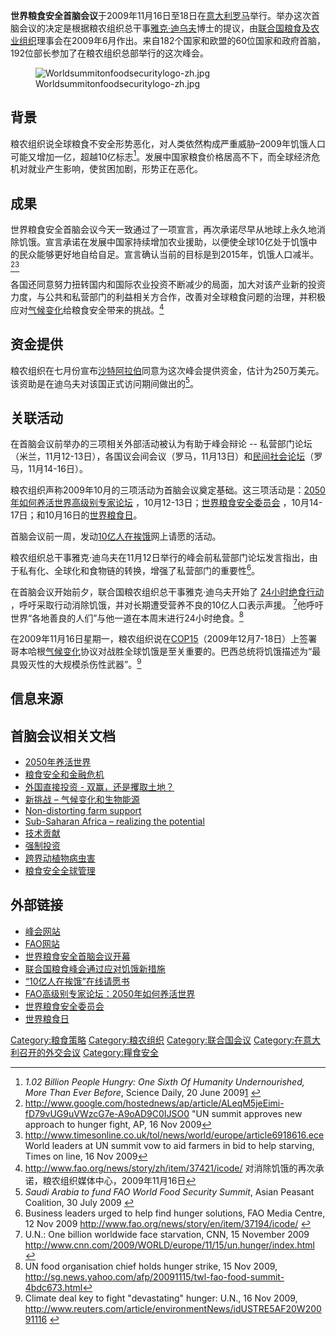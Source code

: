 '''世界粮食安全首脑会议'''于2009年11月16日至18日在[[意大利|意大利]][[罗马|罗马]]举行。举办这次首脑会议的决定是根据粮农组织总干事[[雅克·迪乌夫|雅克·迪乌夫]]博士的提议，由[[联合国粮食及农业组织|联合国粮食及农业组织]]理事会在2009年6月作出。来自182个国家和欧盟的60位国家和政府首脑，192位部长参加了在粮农组织总部举行的这次峰会。

[[File:Worldsummitonfoodsecuritylogo-zh.jpg|thumb]]

== 背景 ==
粮农组织说全球粮食不安全形势恶化，对人类依然构成严重威胁–2009年饥饿人口可能又增加一亿，超越10亿标志<ref>''1.02 Billion People Hungry: One Sixth Of Humanity Undernourished, More Than Ever Before'', Science Daily, 20 June 2009[http://www.sciencedaily.com/releases/2009/06/090619121443.htm] {{Wayback|url=http://www.sciencedaily.com/releases/2009/06/090619121443.htm |date=20220405124607 }}</ref>。发展中国家粮食价格居高不下，而全球经济危机对就业产生影响，使贫困加剧，形势正在恶化。

==成果==
世界粮食安全首脑会议今天一致通过了一项宣言，再次承诺尽早从地球上永久地消除饥饿。宣言承诺在发展中国家持续增加农业援助，以便使全球10亿处于饥饿中的民众能够更好地自给自足。宣言确认当前的目标是到2015年，饥饿人口减半。<ref>http://www.google.com/hostednews/ap/article/ALeqM5jeEimi-fD79vUG9uVWzcG7e-A9oAD9C0IJSO0 "UN summit approves new approach to hunger fight, AP, 16 Nov 2009</ref><ref>http://www.timesonline.co.uk/tol/news/world/europe/article6918616.ece {{Wayback|url=http://www.timesonline.co.uk/tol/news/world/europe/article6918616.ece |date=20111007055146 }} World leaders at UN summit vow to aid farmers in bid to help starving, Times on line, 16 Nov 2009</ref>

各国还同意努力扭转国内和国际农业投资不断减少的局面，加大对该产业新的投资力度，与公共和私营部门的利益相关方合作，改善对全球粮食问题的治理，并积极应对[[气候变化|气候变化]]给粮食安全带来的挑战。<ref>http://www.fao.org/news/story/zh/item/37421/icode/ {{Wayback|url=http://www.fao.org/news/story/zh/item/37421/icode/ |date=20121113172218 }} 对消除饥饿的再次承诺，粮农组织媒体中心，2009年11月16日</ref>

== 资金提供 ==
粮农组织在七月份宣布[[沙特阿拉伯|沙特阿拉伯]]同意为这次峰会提供资金，估计为250万美元。该资助是在迪乌夫对该国正式访问期间做出的<ref>''Saudi Arabia to fund FAO World Food Security Summit'', Asian Peasant Coalition, 30 July 2009 {{cite web |url=http://www.asianpeasant.org/content/saudi-arabia-fund-fao-world-food-security-summit |title=存档副本 |accessdate=2009-08-19 |deadurl=yes |archiveurl=https://archive.is/20120723040618/http://www.asianpeasant.org/content/saudi-arabia-fund-fao-world-food-security-summit |archivedate=2012-07-23 }}</ref>。

== 关联活动 ==
在首脑会议前举办的三项相关外部活动被认为有助于峰会辩论 -- 私营部门论坛（米兰，11月12-13日），各国议会间会议（罗马，11月13日）和[https://web.archive.org/web/20091107031059/http://peoplesforum2009.foodsovereignty.org/ 民间社会论坛]（罗马，11月14-16日）。

粮农组织声称2009年10月的三项活动为首脑会议奠定基础。这三项活动是：[http://www.fao.org/wsfs/forum2050/wsfs-forum/zh/ 2050年如何养活世界高级别专家论坛] {{Wayback|url=http://www.fao.org/wsfs/forum2050/wsfs-forum/zh/ |date=20220107221446 }}，10月12-13日；[http://www.fao.org/economic/cfs09/cfs-home/zh/ 世界粮食安全委员会] {{Wayback|url=http://www.fao.org/economic/cfs09/cfs-home/zh/ |date=20181003123436 }}，10月14-17日；和10月16日的[[世界粮食日|世界粮食日]]。

首脑会议前一周，发动[[10亿人在挨饿|10亿人在挨饿]]网上请愿的活动。 

粮农组织总干事雅克·迪乌夫在11月12日举行的峰会前私营部门论坛发言指出，由于私有化、全球化和食物链的转换，增强了私营部门的重要性<ref>Business leaders urged to help find hunger solutions, FAO Media Centre, 12 Nov 2009 http://www.fao.org/news/story/en/item/37194/icode/ {{Wayback|url=http://www.fao.org/news/story/en/item/37194/icode/ |date=20210422051558 }}</ref>。

在首脑会议开始前夕，联合国粮农组织总干事雅克·迪乌夫开始了 [http://www.fao.org/news/story/zh/item/37338/icode/ 24小时绝食行动] {{Wayback|url=http://www.fao.org/news/story/zh/item/37338/icode/ |date=20121107221122 }}，呼吁采取行动消除饥饿，并对长期遭受营养不良的10亿人口表示声援。 <ref>U.N.: One billion worldwide face starvation, CNN, 15 November 2009 http://www.cnn.com/2009/WORLD/europe/11/15/un.hunger/index.html {{Wayback|url=http://www.cnn.com/2009/WORLD/europe/11/15/un.hunger/index.html |date=20200117215007 }}</ref>他呼吁世界“各地善良的人们”与他一道在本周末进行24小时绝食。<ref>UN food organisation chief holds hunger strike, 15 Nov 2009, http://sg.news.yahoo.com/afp/20091115/twl-fao-food-summit-4bdc673.html{{dead link|date=2017年11月 |bot=InternetArchiveBot |fix-attempted=yes }}</ref>

在2009年11月16日星期一，粮农组织说在[[COP15|COP15]]（2009年12月7-18日）上签署哥本哈根[[气候变化|气候变化]]协议对战胜全球饥饿是至关重要的。巴西总统将饥饿描述为“最具毁灭性的大规模杀伤性武器”。<ref>Climate deal key to fight "devastating" hunger: U.N., 16 Nov 2009, http://www.reuters.com/article/environmentNews/idUSTRE5AF20W20091116 {{Wayback|url=http://www.reuters.com/article/environmentNews/idUSTRE5AF20W20091116 |date=20091119095238 }}</ref>


== 信息来源 ==
<references/>

== 首脑会议相关文档 ==
* [http://www.fao.org/fileadmin/templates/wsfs/Summit/WSFS_Issues_papers/WSFS_feeding_E.pdf/ 2050年养活世界] {{Wayback|url=http://www.fao.org/fileadmin/templates/wsfs/Summit/WSFS_Issues_papers/WSFS_feeding_E.pdf/ |date=20200922215637 }}
* [http://www.fao.org/fileadmin/templates/wsfs/Summit/WSFS_Issues_papers/WSFS_Financial_E.pdf/ 粮食安全和金融危机]{{dead link|date=2017年11月 |bot=InternetArchiveBot |fix-attempted=yes }}
* [https://web.archive.org/web/20111115175421/http://www.fao.org/fileadmin/templates/wsfs/Summit/WSFS_Issues_papers/WSFS_FDI_E.pdf 外国直接投资 - 双赢，还是攫取土地？]
* [http://www.fao.org/fileadmin/templates/wsfs/Summit/WSFS_Issues_papers/WSFS_Climate_E.pdf/ 新挑战 – 气候变化和生物能源]{{dead link|date=2017年11月 |bot=InternetArchiveBot |fix-attempted=yes }}
* [http://www.fao.org/fileadmin/templates/wsfs/Summit/WSFS_Issues_papers/WSFS_NDS_E.pdf/ Non-distorting farm support]{{dead link|date=2017年11月 |bot=InternetArchiveBot |fix-attempted=yes }}
* [http://www.fao.org/fileadmin/templates/wsfs/Summit/WSFS_Issues_papers/WSFS_Africa_E.pdf/ Sub-Saharan Africa – realizing the potential]{{dead link|date=2017年11月 |bot=InternetArchiveBot |fix-attempted=yes }}
* [http://www.fao.org/fileadmin/templates/wsfs/Summit/WSFS_Issues_papers/WSFS_tech_E.pdf/ 技术贡献] {{Wayback|url=http://www.fao.org/fileadmin/templates/wsfs/Summit/WSFS_Issues_papers/WSFS_tech_E.pdf/ |date=20220120180037 }}
* [http://www.fao.org/fileadmin/templates/wsfs/Summit/WSFS_Issues_papers/WSFS_investment_E.pdf/ 强制投资]{{dead link|date=2017年11月 |bot=InternetArchiveBot |fix-attempted=yes }}
* [http://www.fao.org/fileadmin/templates/wsfs/Summit/WSFS_Issues_papers/WSFS_TBD_E.pdf/ 跨界动植物病虫害]{{dead link|date=2017年11月 |bot=InternetArchiveBot |fix-attempted=yes }}
* [http://www.fao.org/fileadmin/templates/wsfs/Summit/WSFS_Issues_papers/WSFS_Global_E.pdf/ 粮食安全全球管理] {{Wayback|url=http://www.fao.org/fileadmin/templates/wsfs/Summit/WSFS_Issues_papers/WSFS_Global_E.pdf/ |date=20220121204530 }}

== 外部链接 ==
* [http://www.fao.org/wsfs/world-summit/zh/ 峰会网站] {{Wayback|url=http://www.fao.org/wsfs/world-summit/zh/ |date=20190407044054 }}
* [http://www.fao.org FAO网站]{{Wayback|url=http://www.fao.org/ |date=20120711004347 }}
* [http://news.sina.com.cn/w/2009-11-16/171919059284.shtml 世界粮食安全首脑会议开幕] {{Wayback|url=http://news.sina.com.cn/w/2009-11-16/171919059284.shtml |date=20190729073710 }}
* [http://finance.ifeng.com/roll/20091117/1473655.shtml 联合国粮食峰会通过应对饥饿新措施]{{Wayback|url=http://finance.ifeng.com/roll/20091117/1473655.shtml |date=20180926220201 }}
* [http://www.1billionhungry.org “10亿人在挨饿”在线请愿书]{{Wayback|url=http://www.1billionhungry.org/ |date=20110221200818 }}
* [http://www.fao.org/wsfs/forum2050/wsfs-forum/zh/ FAO高级别专家论坛：2050年如何养活世界] {{Wayback|url=http://www.fao.org/wsfs/forum2050/wsfs-forum/zh/ |date=20220107221446 }} 
* [http://www.fao.org/economic/cfs/zh/ 世界粮食安全委员会] {{Wayback|url=http://www.fao.org/economic/cfs/zh/ |date=20181003124157 }} 
* [https://web.archive.org/web/20091110152304/http://www.fao.org/getinvolved/worldfoodday/zh/ 世界粮食日]

[[Category:粮食策略|Category:粮食策略]]
[[Category:粮农组织|Category:粮农组织]]
[[Category:联合国会议|Category:联合国会议]]
[[Category:在意大利召开的外交会议|Category:在意大利召开的外交会议]]
[[Category:糧食安全|Category:糧食安全]]
